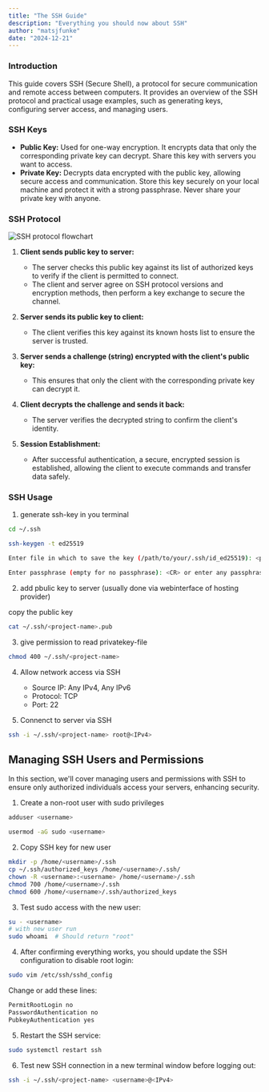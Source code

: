 ```yaml
---
title: "The SSH Guide"
description: "Everything you should now about SSH"
author: "matsjfunke"
date: "2024-12-21"
---
```


### Introduction

This guide covers SSH (Secure Shell), a protocol for secure communication and remote access between computers.
It provides an overview of the SSH protocol and practical usage examples, such as generating keys, configuring server access, and managing users.

### SSH Keys

- **Public Key:** Used for one-way encryption. It encrypts data that only the corresponding private key can decrypt. Share this key with servers you want to access.
- **Private Key:** Decrypts data encrypted with the public key, allowing secure access and communication. Store this key securely on your local machine and protect it with a strong passphrase. Never share your private key with anyone.

### SSH Protocol

![SSH protocol flowchart](/ssh-protocol.png)

1. **Client sends public key to server:**

   - The server checks this public key against its list of authorized keys to verify if the client is permitted to connect.
   - The client and server agree on SSH protocol versions and encryption methods, then perform a key exchange to secure the channel.

2. **Server sends its public key to client:**

   - The client verifies this key against its known hosts list to ensure the server is trusted.

3. **Server sends a challenge (string) encrypted with the client's public key:**

   - This ensures that only the client with the corresponding private key can decrypt it.

4. **Client decrypts the challenge and sends it back:**

   - The server verifies the decrypted string to confirm the client's identity.

5. **Session Establishment:**
   - After successful authentication, a secure, encrypted session is established, allowing the client to execute commands and transfer data safely.

### SSH Usage

1. generate ssh-key in you terminal

```sh
cd ~/.ssh

ssh-keygen -t ed25519

Enter file in which to save the key (/path/to/your/.ssh/id_ed25519): <project-name>

Enter passphrase (empty for no passphrase): <CR> or enter any passphrase
```

2. add pbulic key to server (usually done via webinterface of hosting provider)

copy the public key

```sh
cat ~/.ssh/<project-name>.pub
```

3. give permission to read privatekey-file

```sh
chmod 400 ~/.ssh/<project-name>
```

4. Allow network access via SSH

   - Source IP: Any IPv4, Any IPv6
   - Protocol: TCP
   - Port: 22

5. Connenct to server via SSH

```sh
ssh -i ~/.ssh/<project-name> root@<IPv4>
```

## Managing SSH Users and Permissions

In this section, we'll cover managing users and permissions with SSH to ensure only authorized individuals access your servers, enhancing security.

1. Create a non-root user with sudo privileges

```sh
adduser <username>

usermod -aG sudo <username>
```

2. Copy SSH key for new user

```sh
mkdir -p /home/<username>/.ssh
cp ~/.ssh/authorized_keys /home/<username>/.ssh/
chown -R <username>:<username> /home/<username>/.ssh
chmod 700 /home/<username>/.ssh
chmod 600 /home/<username>/.ssh/authorized_keys
```

3. Test sudo access with the new user:

```sh
su - <username>
# with new user run
sudo whoami  # Should return "root"
```

4. After confirming everything works, you should update the SSH configuration to disable root login:

```sh
sudo vim /etc/ssh/sshd_config
```

Change or add these lines:

```sh
PermitRootLogin no
PasswordAuthentication no
PubkeyAuthentication yes
```

5. Restart the SSH service:

```sh
sudo systemctl restart ssh
```

6. Test new SSH connection in a new terminal window before logging out:

```sh
ssh -i ~/.ssh/<project-name> <username>@<IPv4>
```
